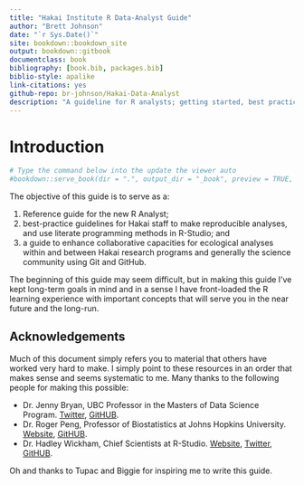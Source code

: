 ```yaml
--- 
title: "Hakai Institute R Data-Analyst Guide"
author: "Brett Johnson"
date: "`r Sys.Date()`"
site: bookdown::bookdown_site
output: bookdown::gitbook
documentclass: book
bibliography: [book.bib, packages.bib]
biblio-style: apalike
link-citations: yes
github-repo: br-johnson/Hakai-Data-Analyst
description: "A guideline for R analysts; getting started, best practices, and collaboration"
---
```

# Introduction
```r
# Type the command below into the update the viewer auto
#bookdown::serve_book(dir = ".", output_dir = "_book", preview = TRUE, in_session = TRUE)
```

The objective of this guide is to serve as a:

1) Reference guide for the new R Analyst; 
2) best-practice guidelines for Hakai staff to make reproducible analyses, and use literate programming methods in R-Studio; and 
3) a guide to enhance collaborative capacities for ecological analyses within and between Hakai research programs and generally the science community using Git and GitHub. 

The beginning of this guide may seem difficult, but in making this guide I've kept long-term goals in mind and in a sense I have front-loaded the R learning experience with important concepts that will serve you in the near future and the long-run.

## Acknowledgements
Much of this document simply refers you to material that others have worked very hard to make. I simply point to these resources in an order that makes sense and seems systematic to me. Many thanks to the following people for making this possible:

* Dr. Jenny Bryan, UBC Professor in the Masters of Data Science Program. [Twitter](https://twitter.com/JennyBryan), [GitHUB](https://github.com/jennybc).
* Dr. Roger Peng, Professor of Biostatistics at Johns Hopkins University. [Website](http://www.biostat.jhsph.edu/~rpeng/), [GitHUB](https://github.com/rdpeng).
* Dr. Hadley Wickham, Chief Scientists at R-Studio. [Website](http://hadley.nz/), [Twitter](https://twitter.com/hadleywickham), [GitHUB](https://github.com/hadley).

Oh and thanks to Tupac and Biggie for inspiring me to write this guide.
